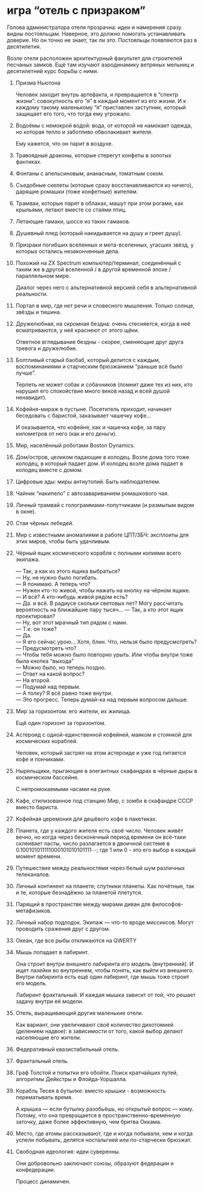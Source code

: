 # игра "отель с призраком" {#hotel}

Голова администратора отеля прозрачна: идеи и намерения сразу видны постояльцам. Наверное, это должно помогать устанавливать доверие. Но он точно не знает, так ли это. Постояльцы появляются раз в десятилетия.

Возле отеля расположен архитектурный факультет для строителей песчаных замков. Ещё там изучают аэродинамику ветряных мельниц и десятилетний курс борьбы с ними.

1. Призма Ньютона

    Человек заходит внутрь артефакта, и превращается в "спектр жизни": совокупность его "я" в каждый момент из его жизни. И к каждому такому маленькому "я" приставлен заступник, который защищает его того, что тогда ему угрожало.

2. Водоёмы с немокрой водой: вода, от которой не намокает одежда, но которая тепло и заботливо обволакивает жителя.

    Ему кажется, что он парит в воздухе.

3. Травоядные драконы, которые стерегут конфеты в золотых фантиках.

4. Фонтаны с апельсиновым, ананасным, томатным соком.

5. Съедобные скелеты (которые сразу восстанавливаются из ничего), дарящие ромашки (тоже конфетные) жителям.

6. Трамваи, которые парят в облаках, машут при этом рогами, как крыльями, летают вместе со стаями птиц.

7. Летающие гамаки, шоссе из таких гамаков.

8. Душевный плед (который накидывается на душу и греет душу).

9. Призраки погибших вселенных и мета-вселенных, угасших звёзд, у которых остались незаконченные дела.

10. Похожий на ZX Spectrum компьютер/терминал, соединённый с таким же в другой вселенной / в другой временной эпохе / параллельном мире.

    Диалог через него с альтернативной версией себя в альтернативной реальности.

11. Портал в мир, где нет речи и словесного мышления. Только солнце, звёзды и тишина.

12. Дружелюбная, на скромная бездна: очень стесняется, когда в неё всматриваются, у неё краснеют от этого щёки.

    Ответное вглядывание бездны - скорее, сменяющие друг друга тревога и дружелюбие.

13. Болтливый старый баобаб, который делится с каждым, воспоминаниями и старческим брюзжанием "раньше всё было лучше".

    Терпеть не может собак и собачников (помнит даже тех из них, кто нарушил его спокойствие много веков назад и всей душой ненавидит).

14. Кофейня-мираж в пустыне. Посетитель приходит, начинает беседовать с баристой, заказывает чашечку кофе…

    И оказывается, что кофейня, как и чашечка кофе, за пару километров от него (как и его деньги).

15. Мир, населённый роботами Boston Dynamics.

16. Дом/остров, целиком падающие в колодец. Возле дома того тоже колодец, в который падает дом. И колодец возле дома падает в колодец вместе с домом.

17. Цифровые ады: миры антиутопий. Быть наблюдателем.

18. Чайник "накипело" с автозавариванием ромашкового чая.

19. Личный трамвай с голограммами-попутчиками (и размытым видом в окне).

20. Стая чёрных лебедей.

21. Мир с известными аномалиями в работе ЦПТ/ЗБЧ: эксплоиты для этих миров, чтобы быть удачливым.

22. Чёрный ящик космического корабля с полными копиями всего экипажа.

    — Так, а как из этого ящика выбраться?  
    — Ну, не нужно было погибать.  
    — Я понимаю. А теперь что?  
    — Нужен кто-то живой, чтобы нажать на кнопку на чёрном ящике.  
    — И всё? А кто-нибудь живой рядом есть?  
    — Да. и всё. В радиусе скольки световых лет? Могу рассчитать вероятность на ближайшие пару тысяч…
    — Так, а кто этот ящик проектировал?  
    — Ну, вот этот мрачный тип рядом с нами.  
    — Т.е. он тоже?  
    — Да.  
    — Я его сейчас урою… Хотя, блин. Что, нельзя было предусмотреть?  
    — Предусмотреть что?  
    — Чтобы тебя можно было повторно урыть. Или чтобы внутри тоже была кнопка "выхода"  
    — Можно было, но теперь поздно.  
    — Ответ на какой вопрос?  
    — На второй.  
    — Подумай над первым.  
    — А толку? Я всё равно тоже внутри.  
    — Это прогресс. Теперь думай-ка над первым вопросом дальше.

23. Мир за горизонтом: его жители, их жилища.

    Ещё один горизонт за горизонтом.

24. Астероид с одной-единственной кофейней, маяком и стоянкой для космических кораблей.

    Человек, который застрял на этом астероиде и уже год питается кофе и пончиками.

25. Ныряльщики, прыгающие в элегантных скафандрах в чёрные дыры в космическом бассейне.

    С непромокаемыми часами на руке.

26. Кафе, стилизованное под станцию Мир, с зомби в скафандре СССР вместо бариста.

27. Кофейная церемония для дешёвого кофе в пакетиках.

28. Планета, где у каждого жителя есть своё число. Человек живёт вечно, но когда через бесконечный период времени он всё-таки склеивает ласты, число разлагается в двоичной системе в $0.100101011111000101010101111\cdots$; где $1$ или $0$ - это его выбор в каждый момент времени.

29. Путешествие между реальностями через белый шум различных телеканалов.

30. Личный континент на планете; спутники планеты. Как почётные, так и те, которые безнадёжно за планетой плетутся.

31. Парящий в пространстве между мирами диван для философов-метафизиков.

32. Личный набор подлодок. Экипаж — что-то вроде миссиксов. Могут проводить сражения друг с другом.

33. Океан, где все рыбы откликаются на QWERTY

34. Мышь попадает в лабиринт.

    Она строит внутри внешнего лабиринта его модель (внутренний). И ищет лазейки во внутреннем, чтобы понять, как выйти из внешнего. Внутри лабиринта есть ещё один лабиринт, где мышь тоже строит его модель.
    
    Лабиринт фрактальный. И каждая мышка зависит от той, что решает задачу внутри её модели.

35. Отель, выращивающий другие маленькие отели.

    Как вариант, они увеличивают своё количество дихотомией (делением надвое): в зависимости от того, какой выбор делают населяющие его жители.

36. Федеративный квазистабильный отель.

37. Фрактальный отель.

38. Граф Толстой и попытки его обойти. Поиск кратчайших путей, алгоритмы Дейкстры и Флойда-Уоршалла.

39. Корабль Тесея в бутылке: вместо крышки - возможность перематывать время.

    А крышка — если бутылку разобьёшь, но открытый вопрос — кому. Потому, что она превращается в пространственно-временную заточку, даже более эффективную, чем бритва Оккама.

40. Место, где атомы рассказывают, где и когда побывали, кем и когда успели побывать, делятся ностальгией или по-старчески брюзжат.

41. Свободная идеология: идеи суверенны.

    Они добровольно заключают союзы, образуют федерации и конфедерации.
    
    Процесс динамичен.
